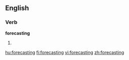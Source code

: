 ==English==

===Verb===
'''forecasting'''

# {{present participle of|[[forecast]]}}

[[hu:forecasting]]
[[fi:forecasting]]
[[vi:forecasting]]
[[zh:forecasting]]
